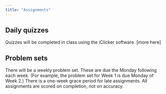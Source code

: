 ```yaml
---
title: "Assignments"
---
```





## Daily quizzes

Quizzes will be completed in class using the iClicker software. [more here]


## Problem sets

There will be a weekly problem set. These are due the Monday following each week. (For example, the problem set for Week 1 is due Monday of Week 2.) There is a one-week grace period for late assignments. All assignments are scored on completion, not on accuracy.

